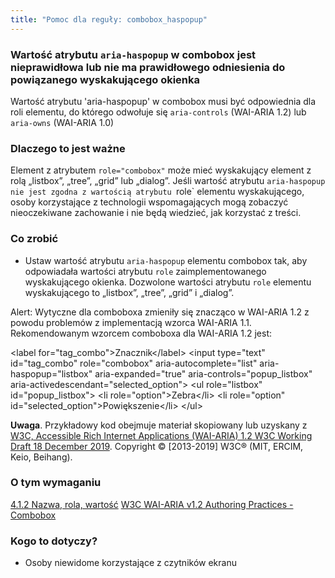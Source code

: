 ```yaml
---
title: "Pomoc dla reguły: combobox_haspopup"
---
```


<div className="toolHelp">
<Row>
<Column colLg={16} colMd={8} colSm={4} className="toolHead">

### Wartość atrybutu `aria-haspopup` w combobox jest nieprawidłowa lub nie ma prawidłowego odniesienia do powiązanego wyskakującego okienka

<div id="locLevel"></div>

Wartość atrybutu 'aria-haspopup' w combobox  musi być odpowiednia dla roli elementu, do którego odwołuje się `aria-controls` (WAI-ARIA 1.2) lub `aria-owns` (WAI-ARIA 1.0)

</Column>
</Row>
<Row>
<Column colLg={11} colMd={5} colSm={4} className="toolMain">

### Dlaczego to jest ważne

Element z atrybutem `role="combobox"` może mieć wyskakujący element z rolą „listbox”, „tree”, „grid” lub „dialog”. Jeśli wartość atrybutu `aria-haspopup nie jest zgodna z wartością atrybutu `role` elementu wyskakującego, osoby korzystające z technologii wspomagających mogą zobaczyć nieoczekiwane zachowanie i nie będą wiedzieć, jak korzystać z treści.

<div id="locSnippet"></div>

### Co zrobić

 * Ustaw wartość atrybutu `aria-haspopup` elementu combobox tak, aby odpowiadała wartości atrybutu `role` zaimplementowanego wyskakującego okienka. Dozwolone wartości atrybutu `role` elementu wyskakującego to „listbox”, „tree”, „grid” i „dialog”.

Alert: Wytyczne dla comboboxa zmieniły się znacząco w WAI-ARIA 1.2 z powodu problemów z implementacją wzorca WAI-ARIA 1.1. Rekomendowanym wzorcem comboboxa dla WAI-ARIA 1.2 jest:

<CodeSnippet type="multi" light={true}> &lt;label for="tag_combo"&gt;Znacznik&lt;/label&gt;
  &lt;input type="text" id="tag_combo"
      role="combobox" aria-autocomplete="list"
      aria-haspopup="listbox" aria-expanded="true"
      aria-controls="popup_listbox" aria-activedescendant="selected_option"&gt;
   &lt;ul role="listbox" id="popup_listbox"&gt;
      &lt;li role="option"&gt;Zebra&lt;/li&gt;
      &lt;li role="option" id="selected_option"&gt;Powiększenie&lt;/li&gt;
   &lt;/ul&gt;</CodeSnippet>

**Uwaga**. Przykładowy kod obejmuje materiał skopiowany lub uzyskany z [W3C, Accessible Rich Internet Applications (WAI-ARIA) 1.2 W3C Working Draft 18 December 2019](https://www.w3.org/TR/wai-aria-1.2/#combobox). Copyright © [2013-2019] W3C® (MIT, ERCIM, Keio, Beihang).

</Column>
<Column colLg={5} colMd={3} colSm={4} className="toolLeft">

### O tym wymaganiu

[4.1.2 Nazwa, rola, wartość](https://www.ibm.com/able/requirements/requirements/#4_1_2)
[W3C WAI-ARIA v1.2 Authoring Practices - Combobox](https://www.w3.org/TR/wai-aria-1.2/#combobox)

### Kogo to dotyczy?

* Osoby niewidome korzystające z czytników ekranu

</Column>
</Row>
</div>

